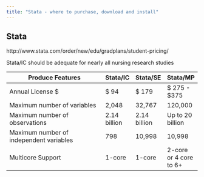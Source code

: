 ```yaml
---
title: "Stata - where to purchase, download and install"
---
```


## Stata

http://www.stata.com/order/new/edu/gradplans/student-pricing/

Stata/IC should be adequate for nearly all nursing research studies

Produce Features                        | Stata/IC | Stata/SE | Stata/MP
----------------------------------------|----------|----------|----------
Annual License $	| $ 94	| $ 179	| $ 275 - $375
Maximum number of variables	| 2,048	| 32,767	| 120,000
Maximum number of observations	| 2.14 billion	| 2.14 billion	| Up to 20 billion
Maximum number of independent variables	| 798	| 10,998	| 10,998
Multicore Support	| 1-core	| 1-core	| 2-core or 4 core to 6+
